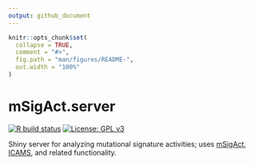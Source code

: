 ```yaml
---
output: github_document
---
```


<!-- README.md is generated from README.Rmd. Please edit that file -->

```r
knitr::opts_chunk$set(
  collapse = TRUE,
  comment = "#>",
  fig.path = "man/figures/README-",
  out.width = "100%"
)
```
# mSigAct.server

<!-- badges: start -->

[![R build status](https://github.com/steverozen/mSigAct.server/workflows/R-CMD-check/badge.svg)](https://github.com/steverozen/mSigAct.server/actions)
[![License: GPL v3](https://img.shields.io/badge/License-GPLv3-blue.svg)](https://www.gnu.org/licenses/gpl-3.0)

<!-- [![AppVeyor build status](https://ci.appveyor.com/api/projects/status/github/steverozen/mSigAct.server?branch=master&svg=true)](https://ci.appveyor.com/project/steverozen/mSigAct.server) -->

<!-- badges: end -->

Shiny server for analyzing mutational signature activities; uses [mSigAct](https://github.com/steverozen/mSigAct), [ICAMS](https://cran.r-project.org/package=ICAMS), and related functionality.

